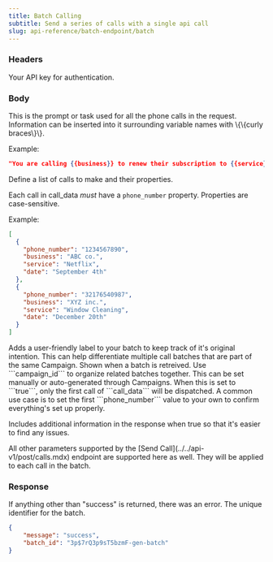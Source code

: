 ```yaml
---
title: Batch Calling
subtitle: Send a series of calls with a single api call
slug: api-reference/batch-endpoint/batch
---
```



### Headers

<ParamField header="authorization" type="string" required>
  Your API key for authentication.
</ParamField>

### Body

<ParamField body="base_prompt" type="string" required>
  This is the prompt or task used for all the phone calls in the request. Information can be inserted into it surrounding variable names with \{\{curly braces\}\}.

  Example: 
  ```json
  "You are calling {{business}} to renew their subscription to {{service}} before it expires on {{date}}."
  ```
</ParamField>

<ParamField body="call_data" type="array" required>
  Define a list of calls to make and their properties. 
  
  Each call in call_data *must* have a `phone_number` property. Properties are case-sensitive.

  Example:
```json
[
  {   
    "phone_number": "1234567890",
    "business": "ABC co.",
    "service": "Netflix",
    "date": "September 4th"
  },
  {
    "phone_number": "32176540987",
    "business": "XYZ inc.",
    "service": "Window Cleaning",
    "date": "December 20th"
  }
]
```
</ParamField>

<ParamField body="label" type="string">
  Adds a user-friendly label to your batch to keep track of it's original intention. This can help differentiate multiple call batches that are part of the same Campaign. Shown when a batch is retreived.
</ParamField>

<ParamField body="campaign_id" type="string">
  Use ```campaign_id``` to organize related batches together. This can be set manually or auto-generated through Campaigns. 
</ParamField>

<ParamField body="test_mode" type="boolean" default="false">
  When this is set to ```true```, only the first call of ```call_data``` will be dispatched. A common use case is to set the first ```phone_number``` value to your own to confirm everything's set up properly.

  Includes additional information in the response when true so that it's easier to find any issues.
</ParamField>

<ParamField body="*">
  All other parameters supported by the [Send Call](../../api-v1/post/calls.mdx) endpoint are supported here as well. They will be applied to each call in the batch.
</ParamField>

### Response

<ResponseField name="message" type="string">
  If anything other than "success" is returned, there was an error.
</ResponseField>

<ResponseField name="batch_id" type="string">
  The unique identifier for the batch.
</ResponseField>

<ResponseExample>

```json Response
{
    "message": "success",
    "batch_id": "3p$7rQ3p9sT5bzmF-gen-batch"
}
```

</ResponseExample>









